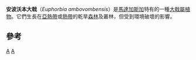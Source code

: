 {{Speciesbox 
| taxon = Euphorbia ambovombensis
| authority = [[Werner_Rauh|Rauh]] & Razaf.
| image = Euphorbia ambovombensis1 ies.jpg
| status = VU
| status_system = iucn3.1
| status_ref = <ref name=IUCN>{{IUCN2009|assessors=Haevermans, T.|year=2004|id=44283|title=Euphorbia ambovombensis|downloaded=2009-08-01}}</ref>
}}
'''安波沃本大戟'''（''Euphorbia ambovombensis''）是[[馬達加斯加|馬達加斯加]]特有的一種[[大戟屬|大戟屬]][[植物|植物]]。它們生長在[[亞熱帶|亞熱帶]]或[[熱帶|熱帶]]的乾旱[[森林|森林]]及叢林，但受到環境破壞的影響。

==參考==
{{Commons|Euphorbia ambovombensis}}
{{reflist}}
{{Taxonbar|from=Q1937341}}

[[Category:馬達加斯加植物|A]]
[[Category:大戟屬|A]]